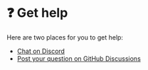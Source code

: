 # ❓ Get help

Here are two places for you to get help:

- [Chat on Discord](https://discord.gg/taikoxyz)
- [Post your question on GitHub Discussions](https://github.com/orgs/taikoxyz/discussions/new?category=questions)
